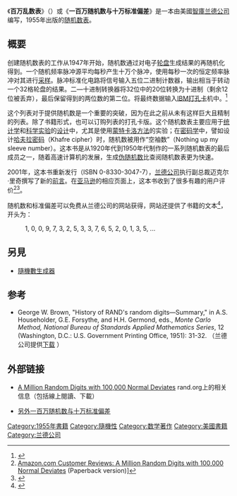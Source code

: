 《'''百万乱数表'''》（{{lang-en|''A Million Random Digits with 100,000 Normal Deviates''}}）或《'''一百万随机数与十万标准偏差'''》是一本由美國[[智庫|智庫]][[兰德公司|兰德公司]]编写，1955年出版的[[随机数表|随机数表]]。

== 概要 ==
创建随机数表的工作从1947年开始，随机数通过对电子[[轮盘|轮盘]]生成结果的再随机化得到。一个随机频率脉冲源平均每秒产生十万个脉冲，使用每秒一次的恒定频率脉冲对其进行[[采样|采样]]。脉冲标准化电路将信号输入五位二进制计数器，输出相当于转动一个32格轮盘的结果。二—十进制转换器将32位中的20位转换为十进制（剩余12位被丢弃），最后保留得到的两位数的第二位。将最终数据输入[[IBM|IBM]][[打孔卡|打孔卡]]机中。<ref>{{cite news |url=https://www.schneier.com/blog/archives/2006/10/a_million_rando.html |first=Bruce |last=Schneier |title=A Million Random Digits |date=2006-10-03 |accessdate=2014-04-30 |archive-date=2021-02-13 |archive-url=https://web.archive.org/web/20210213215026/http://www.schneier.com/blog/archives/2006/10/a_million_rando.html |dead-url=no }}</ref>

这个列表对于提供随机数是一个重要的突破，因为在此之前从未有这样巨大且精制的列表。除了书籍形式，也可以订购列表的打孔卡版。这个随机数表主要应用于[[统计学|统计学]]和[[科学实验|科学实验]]的[[實驗設計|设计]]中，尤其是使用[[蒙特卡洛方法|蒙特卡洛方法]]的实验；在[[密码学|密码学]]中，譬如设计[[哈夫拉密码|哈夫拉密码]]（Khafre cipher）时，随机数被用作“空袖数”（Nothing up my sleeve number）。这本书是从1920年代到1950年代制作的一系列随机数表的最后成员之一，随着高速计算机的发展，生成[[伪随机数|伪随机数]]比查阅随机数表更为快速。

2001年，这本书重新发行（ISBN 0-8330-3047-7），[[兰德公司|兰德公司]]执行副总裁迈克尔·里奇撰写了新的[[前言|前言]]。在[[亚马逊公司|亚马逊]]的相应页面上，这本书收到了很多有趣的用户评价<ref>[http://www.amazon.com/Million-Random-Digits-Normal-Deviates/product-reviews/0833030477/ Amazon.com Customer Reviews: A Million Random Digits with 100,000 Normal Deviates] {{Wayback|url=http://www.amazon.com/Million-Random-Digits-Normal-Deviates/product-reviews/0833030477/ |date=20201112013546 }} (Paperback version)]</ref><ref>{{cite news|url=http://www.nytimes.com/2010/01/17/magazine/17FOB-Medium-t.html|first=Virginia|last=Heffernan|title=The Reviewing Stand|newspaper=[[纽约时报|纽约时报]]杂志|date=2010-01-15|accessdate=2014-04-30|archive-date=2021-02-26|archive-url=https://web.archive.org/web/20210226223056/http://www.nytimes.com/2010/01/17/magazine/17FOB-Medium-t.html|dead-url=no}}</ref>。

随机数和标准偏差可以免费从兰德公司的网站获得，网站还提供了书籍的文本<ref>{{Cite web |url=http://www.rand.org/pubs/monograph_reports/MR1418.html |title=存档副本 |access-date=2014-04-30 |archive-date=2021-04-25 |archive-url=https://web.archive.org/web/20210425134151/https://www.rand.org/pubs/monograph_reports/MR1418.html |dead-url=no }}</ref>，开头为：
: 1, 0, 0, 9, 7, 3, 2, 5, 3, 3, 7, 6, 5, 2, 0, 1, 3, 5, ... {{OEIS|id=A002205}}

==另見==
*[[隨機數生成器|隨機數生成器]]

== 参考 ==
{{reflist}}
*George W. Brown, "History of RAND's random digits—Summary," in A.S. Householder, G.E. Forsythe, and H.H. Germond, eds., ''Monte Carlo Method, National Bureau of Standards Applied Mathematics Series'', 12 (Washington, D.C.: U.S. Government Printing Office, 1951): 31-32. （兰德公司提供[http://www.rand.org/pubs/papers/2008/P113.pdf 下载] {{Wayback|url=http://www.rand.org/pubs/papers/2008/P113.pdf |date=20110605032024 }}）

== 外部链接 ==
* {{en}}[http://www.rand.org/pubs/monograph_reports/MR1418.html A Million Random Digits with 100,000 Normal Deviates] {{Wayback|url=http://www.rand.org/pubs/monograph_reports/MR1418.html |date=20210425134151 }} rand.org上的相关信息（包括線上閱讀、下載）
* {{en}}[http://hcoop.net/~ntk/random/ 另外一百万随机数与十万标准偏差] {{Wayback|url=http://hcoop.net/~ntk/random/ |date=20191113084001 }}

[[Category:1955年書籍|Category:1955年書籍]]
[[Category:隨機性|Category:隨機性]]
[[Category:数学著作|Category:数学著作]]
[[Category:美國書籍|Category:美國書籍]]
[[Category:兰德公司|Category:兰德公司]]